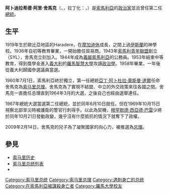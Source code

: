 {{unreferenced|time=2009-10-03T23:33:00+00:00}}
{{Infobox_Officeholder
| name = 阿卜迪拉希德·阿里·舍馬克
| original_name = {{lang-so|Abdirashid Ali Shermarke}}
| image =1963-10 1963年 索马里总理阿卜迪拉希德·阿里·舍马克 Abdirashid Ali Shermarke.jpg
| order = 2
| office = 索馬利亞總統
| term_start = 1967年6月10日
| term_end = {{box|1969年10月15日}}
| vice_occupation =
| vice_president = 
| predecessor = [[亞丁·阿卜杜拉·奧斯曼·達爾|亞丁·阿卜杜拉·奧斯曼·達爾]]
| successor = [[穆罕默德·西亞德·巴雷|穆罕默德·西亞德·巴雷]]
| birth_date = {{birth date|1919|10|16}}
| birth_place = [[File:Flag_of_Italy_(1861-1946)_crowned.svg|22px]] [[義屬索馬利蘭|義屬索馬利蘭]][[索马里行政区划|哈萊德希爾]]
| death_date = {{death date and age|1969|10|15|1919|10|16}}
| death_place = {{SOM}}[[拉斯阿諾德|拉斯阿諾德]]
| constituency = 
| spouse = 
| party = [[索馬利亞|索馬利亞]][[青年翼|青年聯盟]] (SYL)
}}

'''阿卜迪拉希德·阿里·舍馬克'''（{{lang-so|'''Cabdirashiid Cali Sharma'arke'''}}，{{lang-ar|'''عبد الرشيد علي شارماركي'''}}，拉丁化：{{lang|la|'''Abdirashid Ali Shermarke'''}}，{{bd|1919年|10月16日|1969年|10月15日|catId=Shermarke, Abdirashid}}）是[[索馬利亞|索馬利亞]]的[[政治家|政治家]]並且曾任第二任[[索馬利亞總統|總統]]。

== 生平 ==
1919年生於歐比亞地區的Haradere，在[[摩加迪休|摩加迪休]]成長，之間上過[[伊斯蘭|伊斯蘭]]的神學校。1936年自初等教育畢業，一開始擔任貿易商。1943年[[索馬里|索馬利青年聯盟]]創立（SYL），舍馬克立刻加入。1944年成為[[義屬索馬利亞|義屬索馬利亞]]的公務員。1953年結束中等教育，得到獎學金進入[[義大利|義大利]]的[[羅馬智慧大學|羅馬智慧大學]]攻讀[[政治學|政治學]]。1958年畢業，一年後從義大利歸國參選議員當選。

1960年7月1日，索馬利亞終於獨立，第一任總統[[亞丁·阿卜杜拉·奧斯曼·達爾|亞丁·阿卜杜拉·奧斯曼·達爾]]任命舍馬克為[[索马里总理|索马里总理]]。舍馬克為了實現不結盟、中立的外交政策來往各國之間。舍馬克一直擔任总理直到1964年3月的大選，之後自己也經由選舉連任。

1967年總統大選當選第二任總統，並於同年6月10日就任。但在1969年10月15日視察北部旱災時被護衛的警官行刺得手。以此為契機，[[穆罕默德·西亞德·巴雷|穆罕默德·西亞德·巴雷]]少將於同年10月21日發動政變，幾乎沒有什麼抵抗的情況下就奪下了政權。

2009年2月14日，舍馬克的兒子{{tsl|en|Omar Abdirashid Ali Sharmarke|奥马尔·阿里·萨马克}}為了凝聚國家的向心力，被推選為[[索马里总理|总理]]。

== 參見 ==
* [[索马里历史|索马里历史]]
* [[索马里总统列表|索马里总统列表]]
* {{link-en|索馬里總理列表|Prime Minister of Somalia}}

{{start box}}
{{s-off}}
{{s-before|[[亞丁·阿卜杜拉·奧斯曼·達爾|亞丁·阿卜杜拉·奧斯曼·達爾]]}}
{{s-title|[[索马里总统列表|索馬利亞總統]]|1967年—1969年}}
{{s-after|[[穆罕默德·西亞德·巴雷|穆罕默德·西亞德·巴雷]]}}
{{end box}}
{{索馬利亞總統}}
{{Authority control}}

{{DEFAULTSORT:Shermarke, Abdirashid}}
[[Category:索马里总统|Category:索马里总统]]
[[Category:索马里总理|Category:索马里总理]]
[[Category:遇刺身亡的总统|Category:遇刺身亡的总统]]
[[Category:在索馬利亞被謀殺身亡者|Category:在索馬利亞被謀殺身亡者]]
[[Category:羅馬大學校友|Category:羅馬大學校友]]